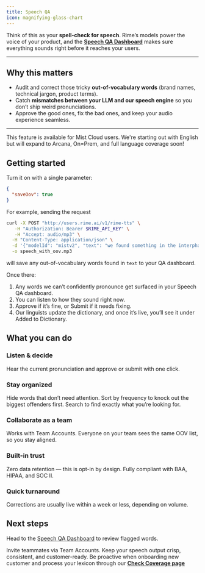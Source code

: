 ```yaml
---
title: Speech QA
icon: magnifying-glass-chart
---
```


Think of this as your **spell-check for speech**.
Rime’s models power the voice of your product, and the [**Speech QA Dashboard**](https://app.rime.ai/oov/) makes sure everything sounds right before it reaches your users.

---

## Why this matters

- Audit and correct those tricky **out-of-vocabulary words** (brand names, technical jargon, product terms).
- Catch **mismatches between your LLM and our speech engine** so you don’t ship weird pronunciations.
- Approve the good ones, fix the bad ones, and keep your audio experience seamless.

---

<Note>
  This feature is available for Mist Cloud users. We're starting out with English but will expand to Arcana, On=Prem, and full language coverage soon!
</Note>

## Getting started

Turn it on with a single parameter:

```json
{
  "saveOov": true
}
```
For example, sending the request
```bash
curl -X POST "http://users.rime.ai/v1/rime-tts" \
   -H "Authorization: Bearer $RIME_API_KEY" \
   -H "Accept: audio/mp3" \
  -H "Content-Type: application/json" \
  -d '{"modelId": "mistv2", "text": "we found something in the interphalangeal joint.", "speaker": "cove", "saveOovs": true}' \
  -o speech_with_oov.mp3
```
will save any out-of-vocabulary words found in `text` to your QA dashboard.

Once there:

1. Any words we can’t confidently pronounce get surfaced in your Speech QA dashboard.
2. You can listen to how they sound right now.
3. Approve if it’s fine, or Submit if it needs fixing.
4. Our linguists update the dictionary, and once it’s live, you’ll see it under Added to Dictionary.

## What you can do

### Listen & decide
Hear the current pronunciation and approve or submit with one click.

### Stay organized
Hide words that don’t need attention.
Sort by frequency to knock out the biggest offenders first.
Search to find exactly what you’re looking for.

### Collaborate as a team
Works with Team Accounts.
Everyone on your team sees the same OOV list, so you stay aligned.

### Built-in trust
Zero data retention — this is opt-in by design.
Fully compliant with BAA, HIPAA, and SOC II.

### Quick turnaround
Corrections are usually live within a week or less, depending on volume.



## Next steps

Head to the [Speech QA Dashboard](https://app.rime.ai/oov/) to review flagged words.

Invite teammates via Team Accounts.
Keep your speech output crisp, consistent, and customer-ready.
Be proactive when onboarding new customer and process your lexicon through our [**Check Coverage page**](https://app.rime.ai/coverage/)
